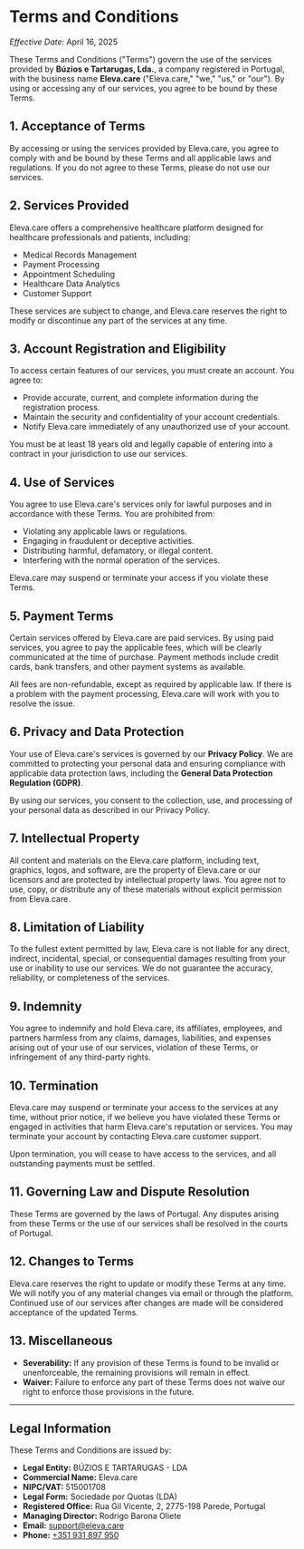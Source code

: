 # Terms and Conditions

_Effective Date:_ April 16, 2025

These Terms and Conditions ("Terms") govern the use of the services provided by **Búzios e Tartarugas, Lda.**, a company registered in Portugal, with the business name **Eleva.care** ("Eleva.care," "we," "us," or "our"). By using or accessing any of our services, you agree to be bound by these Terms.

## 1. Acceptance of Terms

By accessing or using the services provided by Eleva.care, you agree to comply with and be bound by these Terms and all applicable laws and regulations. If you do not agree to these Terms, please do not use our services.

## 2. Services Provided

Eleva.care offers a comprehensive healthcare platform designed for healthcare professionals and patients, including:

- Medical Records Management
- Payment Processing
- Appointment Scheduling
- Healthcare Data Analytics
- Customer Support

These services are subject to change, and Eleva.care reserves the right to modify or discontinue any part of the services at any time.

## 3. Account Registration and Eligibility

To access certain features of our services, you must create an account. You agree to:

- Provide accurate, current, and complete information during the registration process.
- Maintain the security and confidentiality of your account credentials.
- Notify Eleva.care immediately of any unauthorized use of your account.

You must be at least 18 years old and legally capable of entering into a contract in your jurisdiction to use our services.

## 4. Use of Services

You agree to use Eleva.care's services only for lawful purposes and in accordance with these Terms. You are prohibited from:

- Violating any applicable laws or regulations.
- Engaging in fraudulent or deceptive activities.
- Distributing harmful, defamatory, or illegal content.
- Interfering with the normal operation of the services.

Eleva.care may suspend or terminate your access if you violate these Terms.

## 5. Payment Terms

Certain services offered by Eleva.care are paid services. By using paid services, you agree to pay the applicable fees, which will be clearly communicated at the time of purchase. Payment methods include credit cards, bank transfers, and other payment systems as available.

All fees are non-refundable, except as required by applicable law. If there is a problem with the payment processing, Eleva.care will work with you to resolve the issue.

## 6. Privacy and Data Protection

Your use of Eleva.care's services is governed by our **Privacy Policy**. We are committed to protecting your personal data and ensuring compliance with applicable data protection laws, including the **General Data Protection Regulation (GDPR)**.

By using our services, you consent to the collection, use, and processing of your personal data as described in our Privacy Policy.

## 7. Intellectual Property

All content and materials on the Eleva.care platform, including text, graphics, logos, and software, are the property of Eleva.care or our licensors and are protected by intellectual property laws. You agree not to use, copy, or distribute any of these materials without explicit permission from Eleva.care.

## 8. Limitation of Liability

To the fullest extent permitted by law, Eleva.care is not liable for any direct, indirect, incidental, special, or consequential damages resulting from your use or inability to use our services. We do not guarantee the accuracy, reliability, or completeness of the services.

## 9. Indemnity

You agree to indemnify and hold Eleva.care, its affiliates, employees, and partners harmless from any claims, damages, liabilities, and expenses arising out of your use of our services, violation of these Terms, or infringement of any third-party rights.

## 10. Termination

Eleva.care may suspend or terminate your access to the services at any time, without prior notice, if we believe you have violated these Terms or engaged in activities that harm Eleva.care's reputation or services. You may terminate your account by contacting Eleva.care customer support.

Upon termination, you will cease to have access to the services, and all outstanding payments must be settled.

## 11. Governing Law and Dispute Resolution

These Terms are governed by the laws of Portugal. Any disputes arising from these Terms or the use of our services shall be resolved in the courts of Portugal.

## 12. Changes to Terms

Eleva.care reserves the right to update or modify these Terms at any time. We will notify you of any material changes via email or through the platform. Continued use of our services after changes are made will be considered acceptance of the updated Terms.

## 13. Miscellaneous

- **Severability:** If any provision of these Terms is found to be invalid or unenforceable, the remaining provisions will remain in effect.
- **Waiver:** Failure to enforce any part of these Terms does not waive our right to enforce those provisions in the future.

---

## Legal Information

These Terms and Conditions are issued by:

- **Legal Entity:** BÚZIOS E TARTARUGAS - LDA
- **Commercial Name:** Eleva.care
- **NIPC/VAT:** 515001708
- **Legal Form:** Sociedade por Quotas (LDA)
- **Registered Office:** Rua Gil Vicente, 2, 2775-198 Parede, Portugal
- **Managing Director:** Rodrigo Barona Oliete
- **Email:** [support@eleva.care](mailto:support@eleva.care)
- **Phone:** [+351 931 897 950](tel:+351931897950)
